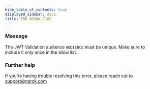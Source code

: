 ```yaml
---
hide_table_of_contents: true
displayed_sidebar: docs
title: ERR_NGROK_7188
---
```




### Message

The JWT Validation audience `AUDIENCE` must be unique. Make sure to include it only once in the allow list.

<ErrorDetails error="err_ngrok_7188" />

### Further help

If you're having trouble resolving this error, please reach out to [support@ngrok.com](mailto:support@ngrok.com?subject=Help%20with%20ERR_NGROK_7188)
